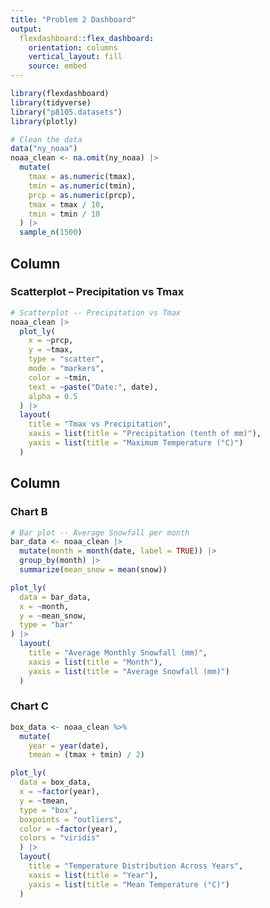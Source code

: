 ```yaml
---
title: "Problem 2 Dashboard"
output: 
  flexdashboard::flex_dashboard:
    orientation: columns
    vertical_layout: fill
    source: embed
---
```


```r
library(flexdashboard)
library(tidyverse)
library("p8105.datasets")
library(plotly)
```

```r
# Clean the data
data("ny_noaa")
noaa_clean <- na.omit(ny_noaa) |>
  mutate(
    tmax = as.numeric(tmax),
    tmin = as.numeric(tmin),
    prcp = as.numeric(prcp),
    tmax = tmax / 10,
    tmin = tmin / 10
  ) |>
  sample_n(1500)
```

Column {data-width=650}
-----------------------------------------------------------------------

### Scatterplot -- Precipitation vs Tmax
```r
# Scatterplot -- Precipitation vs Tmax
noaa_clean |>
  plot_ly(
    x = ~prcp,
    y = ~tmax,
    type = "scatter",
    mode = "markers",
    color = ~tmin,
    text = ~paste("Date:", date),
    alpha = 0.5
  ) |>
  layout(
    title = "Tmax vs Precipitation",
    xaxis = list(title = "Precipitation (tenth of mm)"),
    yaxis = list(title = "Maximum Temperature (°C)")
  )
```

Column {data-width=350}
-----------------------------------------------------------------------

### Chart B

```r
# Bar plot -- Average Snowfall per month
bar_data <- noaa_clean |>
  mutate(month = month(date, label = TRUE)) |>
  group_by(month) |>
  summarize(mean_snow = mean(snow))

plot_ly(
  data = bar_data,
  x = ~month,
  y = ~mean_snow,
  type = "bar"
) |>
  layout(
    title = "Average Monthly Snowfall (mm)",
    xaxis = list(title = "Month"),
    yaxis = list(title = "Average Snowfall (mm)")
  )
```

### Chart C

```r
box_data <- noaa_clean %>%
  mutate(
    year = year(date),
    tmean = (tmax + tmin) / 2)

plot_ly(
  data = box_data,
  x = ~factor(year),   
  y = ~tmean,        
  type = "box",
  boxpoints = "outliers",
  color = ~factor(year),
  colors = "viridis"
  ) |>
  layout(
    title = "Temperature Distribution Across Years",
    xaxis = list(title = "Year"),
    yaxis = list(title = "Mean Temperature (°C)")
  )
```

